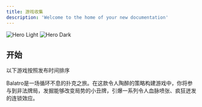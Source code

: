 ```yaml
---
title: 游戏收集
description: 'Welcome to the home of your new documentation'
---
```


<img
  className="block dark:hidden"
  src="/images/hero-light.svg"
  alt="Hero Light"
/>
<img
  className="hidden dark:block"
  src="/images/hero-dark.svg"
  alt="Hero Dark"
/>

## 开始

以下游戏按照发布时间排序

<CardGroup cols={2}>
<Card title="小丑牌" href="/game/Balatro" img="https://shared.akamai.steamstatic.com/store_item_assets/steam/apps/2379780/header.jpg">
  Balatro是一场循环不息的扑克之旅。在这款令人陶醉的策略构建游戏中，你将参与到非法牌局，发掘能够改变局势的小丑牌，引爆一系列令人血脉喷张、疯狂迸发的连锁效应。
</Card>
</CardGroup>